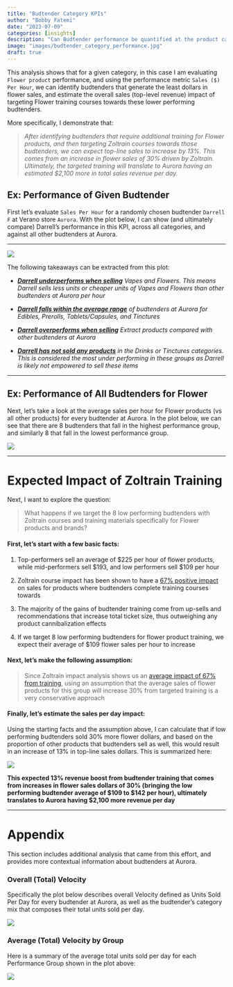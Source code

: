 ```yaml
---
title: "Budtender Category KPIs"
author: "Bobby Fatemi"
date: "2023-07-09"
categories: [insights]
description: "Can Budtender performance be quantified at the product category-level and if so, can this be used to direct category-specific product training and courses to drive overall store performance."
image: "images/budtender_category_performance.jpg"
draft: true
---
```


This analysis shows that for a given category, in this case I am
evaluating `Flower product` performance, and using the performance
metric `Sales ($) Per Hour`, we can identify budtenders that generate
the least dollars in flower sales, and estimate the overall sales
(top-level revenue) impact of targeting Flower training courses towards
these lower performing budtenders.

More specifically, I demonstrate that:

> *After identifying budtenders that require additional training for
> Flower products, and then targeting Zoltrain courses towards those
> budtenders, we can expect top-line sales to increase by 13%. This
> comes from an increase in flower sales of 30% driven by Zoltrain.
> Ultimately, the targeted training will translate to Aurora having an
> estimated \$2,100 more in total sales revenue per day.*

## Ex: Performance of Given Budtender

First let's evaluate `Sales Per Hour` for a randomly chosen budtender
`Darrell F` at Verano store `Aurora`. With the plot below, I can show
(and ultimately compare) Darrell's performance in this KPI, across all
categories, and against all other budtenders at Aurora.

------------------------------------------------------------------------

![](images/budtender_category_performance.jpg)

The following takeaways can be extracted from this plot:

-   [***Darrell underperforms when selling***]{.underline} *Vapes and
    Flowers. This means Darrell sells less units or cheaper units of
    Vapes and Flowers than other budtenders at Aurora per hour*

-   [***Darrell falls within the average range***]{.underline} *of
    budtenders at Aurora for Edibles, Prerolls, Tablets/Capsules, and
    Tinctures*

-   [***Darrell overperforms when selling***]{.underline} *Extract
    products compared with other budtenders at Aurora*

-   [***Darrell has not sold any products***]{.underline} *in the Drinks
    or Tinctures categories. This is considered the most under
    performing in these groups as Darrell is likely not empowered to
    sell these items*

------------------------------------------------------------------------

## Ex: Performance of All Budtenders for Flower

Next, let's take a look at the average sales per hour for Flower
products (vs all other products) for every budtender at Aurora. In the
plot below, we can see that there are 8 budtenders that fall in the
highest performance group, and similarly 8 that fall in the lowest
performance group.

![](images/budtender_sales_per_hour_flowers.jpg)

------------------------------------------------------------------------

# Expected Impact of Zoltrain Training

Next, I want to explore the question:

> What happens if we target the 8 low performing budtenders with
> Zoltrain courses and training materials specifically for Flower
> products and brands?

#### First, let's start with a few basic facts:

1.  Top-performers sell an average of \$225 per hour of flower products,
    while mid-performers sell \$193, and low performers sell \$109 per
    hour

2.  Zoltrain course impact has been shown to have a [67% positive
    impact](https://happycabbage.app/blog/posts/Zoltrain%20Course%20Completions/zotrain_rewards_impact.html)
    on sales for products where budtenders complete training courses
    towards

3.  The majority of the gains of budtender training come from up-sells
    and recommendations that increase total ticket size, thus
    outweighing any product cannibalization effects

4.  If we target 8 low performing budtenders for flower product
    training, we expect their average of \$109 flower sales per hour to
    increase

#### Next, let's make the following assumption:

> Since Zoltrain impact analysis shows us an [average impact of 67% from
> training](https://happycabbage.app/blog/posts/Zoltrain%20Course%20Completions/zotrain_rewards_impact.html),
> using an assumption that the average sales of flower products for this
> group will increase 30% from targeted training is a very conservative
> approach

#### Finally, let's estimate the sales per day impact:

Using the starting facts and the assumption above, I can calculate that
if low performing budtenders sold 30% more flower dollars, and based on
the proportion of other products that budtenders sell as well, this
would result in an increase of 13% in top-line sales dollars. This is
summarized here:

![](images/zoltrain_impact_analysis_flower.jpg)

**This expected 13% revenue boost from budtender training that comes
from increases in flower sales dollars of 30% (bringing the low
performing budtender average of \$109 to \$142 per hour), ultimately
translates to Aurora having \$2,100 more revenue per day**

------------------------------------------------------------------------

# Appendix

This section includes additional analysis that came from this effort,
and provides more contextual information about budtenders at Aurora.

### Overall (Total) Velocity

Specifically the plot below describes overall Velocity defined as Units
Sold Per Day for every budtender at Aurora, as well as the budtender's
category mix that composes their total units sold per day.

![](images/overall_velocity.jpg)

### Average (Total) Velocity by Group

Here is a summary of the average total units sold per day for each
Performance Group shown in the plot above:

![](images/ave_velocity_by_group.jpg)
